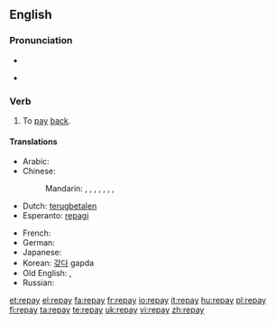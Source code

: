 ==English==

===Pronunciation===
* {{IPA|/ɻi'peɪ/}}
* {{audio|en-us-repay.ogg|Audio (US)}}
*: {{rhymes|eɪ}}

===Verb===
{{en-verb|repays|repaying|repaid|repaid}}

# To [[pay]] [[back]].

====Translations====
{{trans-top|to pay back}}
* Arabic: {{t|ar|جازى|tr=jaaza|sc=Arab}}
* Chinese:
*: Mandarin: {{t|zh|賠|sc=Hani}},  {{t|zh|赔|tr=péi|sc=Hani}},  {{t|zh|報償|sc=Hani}},  {{t|zh|报偿|tr=bàocháng|sc=Hani}},  {{t|zh|償|sc=Hani}},  {{t|zh|偿|tr=cháng|sc=Hani}},  {{t|zh|償還|sc=Hani}},  {{t|zh|偿还|tr=chánghuán|sc=Hani}}
* Dutch: [[terugbetalen]]
* Esperanto: [[repagi]]
{{trans-mid}}
* French: {{t+|fr|repayer}}
* German: {{t|de|zurückzahlen}}
* Japanese: {{t|ja|払い戻す|tr=はらいもどす, haraimodosu|sc=Jpan}}
* Korean: [[갚다]] gapda
* Old English: {{t-|ang|gieldan|alt=ġieldan|xs=Old English}}, {{t-|ang|forgieldan|alt=forġieldan|xs=Old English}}
* Russian: {{t|ru|отплатить|tr=otplatít'|sc=Cyrl}}
{{trans-bottom}}

[[et:repay]]
[[el:repay]]
[[fa:repay]]
[[fr:repay]]
[[io:repay]]
[[it:repay]]
[[hu:repay]]
[[pl:repay]]
[[fi:repay]]
[[ta:repay]]
[[te:repay]]
[[uk:repay]]
[[vi:repay]]
[[zh:repay]]